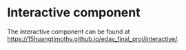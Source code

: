 # Interactive component

The interactive component can be found at [https://15huangtimothy.github.io/edav_final_proj/interactive/](https://15huangtimothy.github.io/edav_final_proj/interactive/).